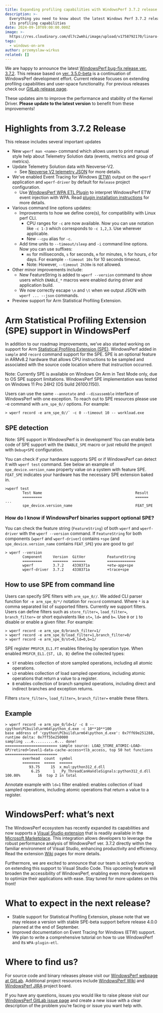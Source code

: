 ```yaml
---
title: Expanding profiling capabilities with WindowsPerf 3.7.2 release
description: >-
  Everything you need to know about the latest Windows Perf 3.7.2 release and
  its profiling capabilities
date: 2024-09-10T09:00:00.000Z
image: >-
  https://res.cloudinary.com/dl7c2wmhi/image/upload/v1758792170/linaro-website/images/blog/circuit_gyxicz.jpg
tags:
  - windows-on-arm
author: przemyslaw-wirkus
related: []
---
```


We are happy to announce the latest [WindowsPerf bug-fix release ver. 3.7.2](https://gitlab.com/Linaro/WindowsPerf/windowsperf/-/releases/3.7.2). This release based on [ver. 3.5.0-beta](https://gitlab.com/Linaro/WindowsPerf/windowsperf/-/releases/3.5.0-beta) is a continuation of WindowsPerf development effort. Current release focuses on extending profiling capabilities and user-space functionality. For previous releases check our [GitLab release page](https://gitlab.com/Linaro/WindowsPerf/windowsperf/-/releases).

These updates aim to improve the performance and stability of the Kernel Driver. **Please update to the latest version** to benefit from these improvements!

# Highlights from 3.7.2 Release

This release includes several important updates

* New `wperf man <name>` command which allows users to print manual style help about Telemetry Solution data (events, metrics and group of metrics).
* Update Telemetry Solution data with Neoverse-V2.
  * See [Neoverse V2 telemetry JSON](https://gitlab.arm.com/telemetry-solution/telemetry-solution/-/blob/main/data/pmu/cpu/neoverse/neoverse-v2.json?ref_type=heads) for more details.
* We've enabled Event Tracing for Windows [(ETW)](https://learn.microsoft.com/en-us/windows-hardware/drivers/devtest/event-tracing-for-windows--etw-) output on the `wperf` application and `wperf-driver` by default for `Release` project configuration.
  * Use [WindowsPerf WPA ETL Plugin](https://gitlab.com/Linaro/WindowsPerf/wpa-plugin-etl/-/releases) to interpret WindowsPerf ETW event injection with WPA. Read [plugin installation instructions](https://gitlab.com/Linaro/WindowsPerf/wpa-plugin-etl#installation) for more details.
* Various command line options updates:
  * Improvements to how we define core(s), for compatibility with Linux perf CLI.
    * CPU ranges for `-c` are now available. Now you can use notation like `-c 1-3` which corresponds to `-c 1,2,3`. Use wherever applicable.
    * New `--cpu` alias for `-c`.
  * Add time units to `--timeout/sleep` and `-i` command line options. Now you can use suffixes:
    * `ms` for milliseconds, `s` for seconds, `m` for minutes, `h` for hours, `d` for days. For example `--timeout 10s` for 10 seconds timeout.
    * Note: However, `--timeout 2h30m` is not allowed.
* Other minor improvements include:
  * New FeatureString is added to `wperf --version` command to show users which `ENABLE_*` macros were enabled during driver and application build.
  * We now correctly escape `\n` and `\t` when we output JSON with `wperf ... --json` commands.
* Preview support for Arm Statistical Profiling Extension.

# Arm Statistical Profiling Extension (SPE) support in WindowsPerf

In addition to our roadmap improvements, we’ve also started working on support for Arm [Statistical Profiling Extension (SPE)](https://developer.arm.com/documentation/100616/0301/debug-descriptions/statistical-profiling-extension). WindowsPerf added in `sample` and `record` command support for the SPE. SPE is an optional feature in ARMv8.2 hardware that allows CPU instructions to be sampled and associated with the source code location where that instruction occurred.

Note: Currently SPE is available on Windows On Arm in Test Mode only, due to OS SPE support limitations. WindowsPerf SPE implementation was tested on Windows 11 Pro 24H2 (OS build 26100.1150).

Users can use the same `--annotate` and `--disassemble` interface of WindowsPerf with one exception. To reach out to SPE resources please use -e command with `arm_spe_0//` options. For example:

```
> wperf record -e arm_spe_0//` -c 0 --timeout 10 -- workload.exe
```

## SPE detection

Note: SPE support in WindowsPerf is in development! You can enable beta code of SPE support with the `ENABLE_SPE` macro or just rebuild the project with `Debug+SPE` configuration.

You can check if your hardware supports SPE or if WindowsPerf can detect it with `wperf test` command. See below an example of `spe_device.version_name` property value on a system with feature SPE. `FEAT_SPE` indicates your hardware has the necessary SPE extension baked in.

```
>wperf test
        Test Name                                           Result
        =========                                           ======
...
        spe_device.version_name                             FEAT_SPE
```

### How do I know if WindowsPerf binaries support optional SPE?

You can check the feature string (`FeatureString`) of both `wperf` and `wperf-driver` with the `wperf --version` command. If `FeatureString` for both components (`wperf` and `wperf-driver`) contains `+spe` (and `spe_device.version_name` contains `FEAT_SPE`) you are good to go!

```
> wperf --version
        Component     Version  GitVer          FeatureString
        =========     =======  ======          =============
        wperf         3.7.2    4338371a        +etw-app+spe
        wperf-driver  3.7.2    4338371a        +trace+spe
```

## How to use SPE from command line

Users can specify SPE filters with `arm_spe_0//`. We added CLI parser function for `-e arm_spe_0/*/` notation for `record` command. Where `*` is a comma separated list of supported filters. Currently we support filters. Users can define filters such as `store_filter=`, `load_filter=`, `branch_filter=` or short equivalents like `st=`, `ld=` and `b=`. Use `0` or `1` to disable or enable a given filter. For example:

```
> wperf record -e arm_spe_0/branch_filter=1/
> wperf record -e arm_spe_0/load_filter=1,branch_filter=0/
> wperf record -e arm_spe_0/st=0,ld=0,b=1/
```

SPE register `PMSFCR_EL1.FT` enables filtering by operation type. When enabled `PMSFCR_EL1.{ST, LD, B}` define the collected types:

* `ST` enables collection of store sampled operations, including all atomic operations.
* `LD` enables collection of load sampled operations, including atomic operations that return a value to a register.
* `B` enables collection of branch sampled operations, including direct and indirect branches and exception returns.

Filters `store_filter=`, `load_filter=`, `branch_filter=` enable these filters.

## Example

```
> wperf record -e arm_spe_0/ld=1/ -c 8 -- cpython\PCbuild\arm64\python_d.exe -c 10**10**100
base address of 'cpython\PCbuild\arm64\python_d.exe': 0x7ff69e251288, runtime delta: 0x7ff55e250000
sampling ...e..........e... done!
======================== sample source: LOAD_STORE_ATOMIC-LOAD-GP/retired+level1-data-cache-access+tlb_access, top 50 hot functions ========================
        overhead  count  symbol
        ========  =====  ======
           93.75     15  x_mul:python312_d.dll
            6.25      1  _Py_ThreadCanHandleSignals:python312_d.dll
100.00%        16  top 2 in total
```

Annotate example with `ld=1` filter enabled: enables collection of load sampled operations, including atomic operations that return a value to a register.

# WindowsPerf: what’s next 

The WindowsPerf ecosystem has recently expanded its capabilities and now supports a [Visual Studio extension](https://www.linaro.org/blog/launching--windowsperf-visual-studio-extension-v210/) that is readily available in the [Microsoft Marketplace](https://marketplace.visualstudio.com/items?itemName=Arm.WindowsPerfGUI). This integration allows developers to leverage the robust performance analysis of WindowsPerf ver. 3.7.2 directly within the familiar environment of Visual Studio, enhancing productivity and efficiency. Read the extension [Wiki](https://gitlab.com/Linaro/WindowsPerf/vs-extension/-/wikis/home) pages for more details.

Furthermore, we are excited to announce that our team is actively working on extending this support to Visual Studio Code. This upcoming feature will broaden the accessibility of WindowsPerf, enabling even more developers to optimize their applications with ease. Stay tuned for more updates on this front!

# What to expect in the next release?

* Stable support for Statistical Profiling Extension, please note that we may release a version with stable SPE-beta support before release 4.0.0 planned at the end of September.
* Improved documentation on Event Tracing for Windows (ETW) support. We plan to write a comprehensive tutorial on how to use WindowsPerf and its `WPA-plugin-etl`. 

# Where to find us?
For source code and binary releases please visit our [WindowsPerf webpage at GitLab](https://gitlab.com/Linaro/WindowsPerf/windowsperf). Additional project resources include [WindowsPerf Wiki](https://linaro.atlassian.net/wiki/spaces/WPERF/overview) and [WindowsPerf JIRA](https://linaro.atlassian.net/jira/software/c/projects/WPERF/boards/169) project board.

If you have any questions, issues you would like to raise please visit our [WindowsPerf GitLab issue page](https://gitlab.com/Linaro/WindowsPerf/windowsperf/-/issues) and create a new issue with a clear description of the problem you’re facing or issue you want help with.
